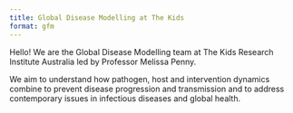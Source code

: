 ```yaml
---
title: Global Disease Modelling at The Kids
format: gfm
---
```


Hello! We are the Global Disease Modelling team at The Kids Research Institute Australia led by Professor Melissa Penny.

We aim to understand how pathogen, host and intervention dynamics combine to prevent disease progression and transmission and to address contemporary issues in infectious diseases and global health.
